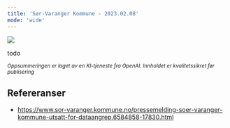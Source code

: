 ```yaml
---
title: 'Sør-Varanger Kommune - 2023.02.08'
mode: 'wide'
---
```


<Frame>
<img src="/images/sor-varanger-kommune.png" />
</Frame>

todo

<sup><i>Oppsummeringen er laget av en KI-tjeneste fra OpenAI. Innholdet er kvalitetssikret før publisering</i></sup>

## Refereranser
- https://www.sor-varanger.kommune.no/pressemelding-soer-varanger-kommune-utsatt-for-dataangrep.6584858-17830.html
